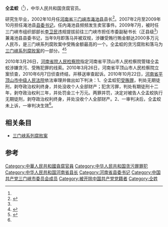 {{Infobox_Person
| 姓名     = 仝孟蛟
| 職務     = 政府官员
| 時期     = 
| 性別     = 男
| 原名     = 
| 異名     = 
| 筆名     = 
| 字       = 
| 號       = 
| 籍貫     = 
| 出生     = 1962年2月21日
| 出生地點 =
| 逝世     = 
| 逝世地點 =  
| 居處     = 
| 職業     = 政府官员
| 教育程度 = 
| 母校     = 
| 政党     = <del>{{CPC}}</del>（被开除）
| 國籍     = {{PRC}}
| 種族     = [[汉族|汉族]]
| 語言     = [[汉语|汉语]]
| 政黨     = 
| 配偶     = 
| 子女     = 
| 親屬     = 
| 簽名     = 
}}
'''仝孟蛟'''（{{bd|1962年|2月21日}}<ref name=a1/>），中华人民共和国贪腐官员。

研究生毕业，2002年10月任[[河南省|河南省]][[三门峡市|三门峡市]][[渑池县|渑池县]]县长<ref name="a1">{{Cite web|url=http://www.pingdingshan.jcy.gov.cn/zxfw/alfb/201505/t20150528_1609101.shtml|title=仝孟蛟一审被判处无期徒刑|accessdate=2021-04-19|author=|date=2015-05-28|work=|publisher=河南省平顶山市人民检察院网站|language=Zh-hans|archive-date=2021-04-19|archive-url=https://web.archive.org/web/20210419121404/http://www.pingdingshan.jcy.gov.cn/zxfw/alfb/201505/t20150528_1609101.shtml}}</ref>。2007年2月至2009年10月担任渑池县[[县委书记|县委书记]]，任内渑池县频频发生卖官事件。2009年7月，被时任三门峡市组织部部长[[李卫民|李卫民]]违规提拔前往三门峡市担任市委副秘书长（正县级<ref name=a1/>）兼渑池县县委书记，当年9月即落马并被双规，涉嫌受贿行贿金额达2000多万元人民币，是三门峡系列腐败案中受贿金额最高的一个。仝孟蛟的贪污腐败和落马为[[三门峡系列腐败案|三门峡系列腐败案]]的一部分。<ref>{{Cite web|title=河南渑池原县委书记被指受贿千万_新闻中心_新浪网|url=http://news.sina.com.cn/c/sd/2010-09-24/024221160032.shtml?from=wap|accessdate=2020-08-08|author=|date=|format=|publisher=|language=}}</ref><ref>{{Cite web|title=河南三门峡卖官窝案7名官员落马1名官员出逃_新闻中心_新浪网|url=http://news.sina.com.cn/c/sd/2010-09-24/024221159947.shtml?from=wap|accessdate=2020-08-08|author=|date=|format=|publisher=|language=|archive-date=2020-09-04|archive-url=https://web.archive.org/web/20200904082711/http://news.sina.com.cn/c/sd/2010-09-24/024221159947.shtml?from=wap|dead-url=no}}</ref>

2010年3月26日，[[河南省院人民检察院|河南省院人民检察院]]指定河南省平顶山市人民检察院管辖仝孟蛟涉嫌贪污、受贿犯罪的线索。2010年3月26日，河南省平顶山市人民检察院立案侦查，2010年6月7日侦查终结，并移送审查起诉。2010年10月22日，[[河南省平顶山市中级人民法院|河南省平顶山市中级人民法院]]依法审理并做出如下判决：1、仝孟蛟犯[[受贿罪|受贿罪]]，判处无期徒刑，剥夺政治权利终身，并处没收个人全部财产；犯贪污罪，判处有期徒刑十二年，剥夺政治权利三年，并处罚金三十万元。两罪并罚，决定对被告人仝孟蛟执行无期徒刑，剥夺政治权利终身，并处没收个人全部财产。2、一审判决后，仝孟蛟未上诉，一审判决生效<ref name=a1/>。

==相关条目==
*[[三门峡系列腐败案|三门峡系列腐败案]]
== 参考 ==
{{reflist}}

[[Category:中華人民共和國貪腐官員|Category:中華人民共和國貪腐官員]]
[[Category:中华人民共和国贪污罪罪犯|Category:中华人民共和国贪污罪罪犯]]
[[Category:中华人民共和国河南省县长|Category:中华人民共和国河南省县长]]
[[Category:河南省县委书记|Category:河南省县委书记]]
[[Category:中国共产党三门峡市委员会成员|Category:中国共产党三门峡市委员会成员]]
[[Category:被开除中国共产党党籍者|Category:被开除中国共产党党籍者]]
[[Category:仝姓|Category:仝姓]]